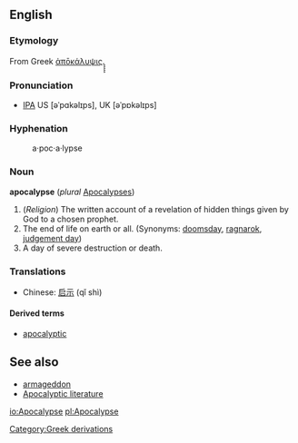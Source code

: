 ==English==
{{wikipedia}}
===Etymology===
From Greek [[ἀπōκάλυψις]].̙̙̙̙̙

===Pronunciation===
* [[IPA]] US [əˈpɑkəlɪps], UK [əˈpɒkəlɪps]

===Hyphenation===
:a&middot;poc&middot;a&middot;lypse

===Noun===
'''apocalypse''' (''plural'' [[Apocalypses]])

# (''Religion'') The written account of a revelation of hidden things given by God to a chosen prophet.
# The end of life on earth or all. (Synonyms: [[doomsday]], [[ragnarok]], [[judgement day]])
# A day of severe destruction or death.

===Translations===
*Chinese: [[启示]] (qǐ shì)

====Derived terms====
*[[apocalyptic]]

==See also==
* [[armageddon]]
* [http://en.wikipedia.org/wiki/Apocalyptic_literature Apocalyptic literature]

[[Category:Greek derivations]]

[[io:Apocalypse]]
[[pl:Apocalypse]]